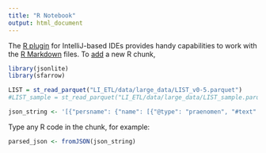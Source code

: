 ```yaml
---
title: "R Notebook"
output: html_document
---
```


The [R plugin](https://www.jetbrains.com/help/pycharm/r-plugin-support.html) for IntelliJ-based IDEs provides
handy capabilities to work with the [R Markdown](https://www.jetbrains.com/help/pycharm/r-markdown.html) files.
To [add](https://www.jetbrains.com/help/pycharm/r-markdown.html#add-code-chunk) a new R chunk,
```r
library(jsonlite)
library(sfarrow)
```


```r
LIST = st_read_parquet("LI_ETL/data/large_data/LIST_v0-5.parquet")
#LIST_sample = st_read_parquet("LI_ETL/data/large_data/LIST_sample.parquet")
```




```r
json_string <- '[{"persname": {"name": [{"@type": "praenomen", "#text": "C."}, {"@type": "nomen", "#text": "Iulius"}, {"@type": "cognomen", "#text": "Capito*"}]}, "@sex": "M", "@{http://www.w3.org/XML/1998/namespace}id": "HD057920_1"}, {"persname": {"name": [{"@type": "praenomen", "#text": "C."}, {"@type": "nomen", "#text": "Iulius"}, {"@type": "cognomen", "#text": "Maximus+"}]}, "@sex": "M", "@{http://www.w3.org/XML/1998/namespace}id": "HD057920_2"}]'

```

Type any R code in the chunk, for example:
```r
parsed_json <- fromJSON(json_string)
```
```r

```